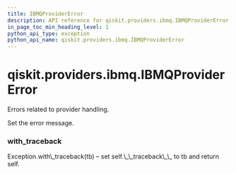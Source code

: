 ```yaml
---
title: IBMQProviderError
description: API reference for qiskit.providers.ibmq.IBMQProviderError
in_page_toc_min_heading_level: 1
python_api_type: exception
python_api_name: qiskit.providers.ibmq.IBMQProviderError
---
```


<span id="qiskit-providers-ibmq-ibmqprovidererror" />

# qiskit.providers.ibmq.IBMQProviderError

<Class id="qiskit.providers.ibmq.IBMQProviderError" github="https://github.com/qiskit/qiskit-ibmq-provider/tree/stable/0.12/qiskit/providers/ibmq/exceptions.py" signature="IBMQProviderError(*message)">
  Errors related to provider handling.

  Set the error message.

  ### with\_traceback

  <Function id="qiskit.providers.ibmq.IBMQProviderError.with_traceback" name="with_traceback" signature="with_traceback()">
    Exception.with\_traceback(tb) – set self.\_\_traceback\_\_ to tb and return self.
  </Function>
</Class>

